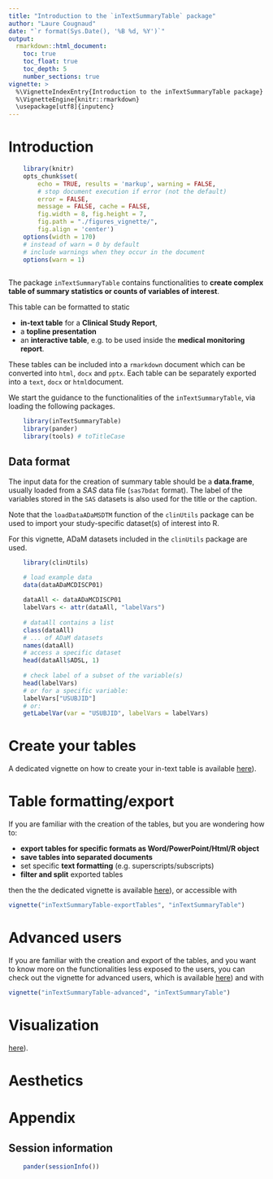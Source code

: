 ---
title: "Introduction to the `inTextSummaryTable` package"
author: "Laure Cougnaud"
date: "`r format(Sys.Date(), '%B %d, %Y')`"
output: 
  rmarkdown::html_document:
    toc: true
    toc_float: true
    toc_depth: 5
    number_sections: true
vignette: >
  %\VignetteIndexEntry{Introduction to the inTextSummaryTable package}
  %\VignetteEngine{knitr::rmarkdown}
  \usepackage[utf8]{inputenc}
---

# Introduction

```{r options, echo = FALSE}
	
	library(knitr)
	opts_chunk$set(
		echo = TRUE, results = 'markup', warning = FALSE, 
		# stop document execution if error (not the default)
		error = FALSE, 
		message = FALSE, cache = FALSE,
		fig.width = 8, fig.height = 7,
		fig.path = "./figures_vignette/",
		fig.align = 'center')
	options(width = 170)
	# instead of warn = 0 by default
	# include warnings when they occur in the document
	options(warn = 1)
	
```

The package `inTextSummaryTable` contains functionalities to **create
complex table of summary statistics or counts of variables of interest**.

This table can be formatted to static

* **in-text table** for a **Clinical Study Report**,
* a **topline presentation**
* an **interactive table**, e.g. to be used inside the **medical
  monitoring report**.

These tables can be included into a `rmarkdown` document which can be
converted into `html`, `docx` and `pptx`.
Each table can be separately exported into a `text`, `docx` or `html `document.

We start the guidance to the functionalities of the `inTextSummaryTable`, via
loading the following packages.

```{r loadPackages}

	library(inTextSummaryTable)
	library(pander)
	library(tools) # toTitleCase

```

## Data format

The input data for the creation of summary table should be a **data.frame**,
usually loaded from a _SAS_ data file (`sas7bdat` format).
The label of the variables stored in the `SAS` datasets is also used
for the title or the caption. 

Note that the `loadDataADaMSDTM` function of the `clinUtils` package 
can be used to import your study-specific dataset(s) of interest into R.

For this vignette, ADaM datasets included in the `clinUtils` package are used.

```{r loadData}	
	
	library(clinUtils)

	# load example data
    data(dataADaMCDISCP01)
	
	dataAll <- dataADaMCDISCP01
    labelVars <- attr(dataAll, "labelVars")
	
	# dataAll contains a list
	class(dataAll)
	# ... of ADaM datasets
	names(dataAll)
	# access a specific dataset
	head(dataAll$ADSL, 1)
	
	# check label of a subset of the variable(s)
	head(labelVars)
	# or for a specific variable:
	labelVars["USUBJID"]
	# or:
	getLabelVar(var = "USUBJID", labelVars = labelVars)

```

# Create your tables

A dedicated vignette on how to create your in-text table is available
[here](../doc/inTextSummaryTable-createTables.html)).

# Table formatting/export

If you are familiar with the creation of the tables, but you are wondering how
to:

* **export tables for specific formats as Word/PowerPoint/Html/R object**
* **save tables into separated documents**
* set specific **text formatting** (e.g. superscripts/subscripts)
* **filter and split** exported tables

then the the dedicated vignette is
available [here](../doc/inTextSummaryTable-exportTables.html)), or accessible
with

```{r getVignetteExport, eval = FALSE}

vignette("inTextSummaryTable-exportTables", "inTextSummaryTable")

```

# Advanced users

If you are familiar with the creation and export of the tables, and you want to
know more on the functionalities less exposed to the users, you can check out
the vignette for advanced users, which is
available [here](../doc/inTextSummaryTable-advanced.html)) and with

```{r getVignetteAdvanced, eval = FALSE}

vignette("inTextSummaryTable-advanced", "inTextSummaryTable")

```

# Visualization

[here](../doc/inTextSummaryTable-visualization.html)).

# Aesthetics


# Appendix

## Session information

```{r includeSessionInfo, echo = FALSE}

	pander(sessionInfo())

```

